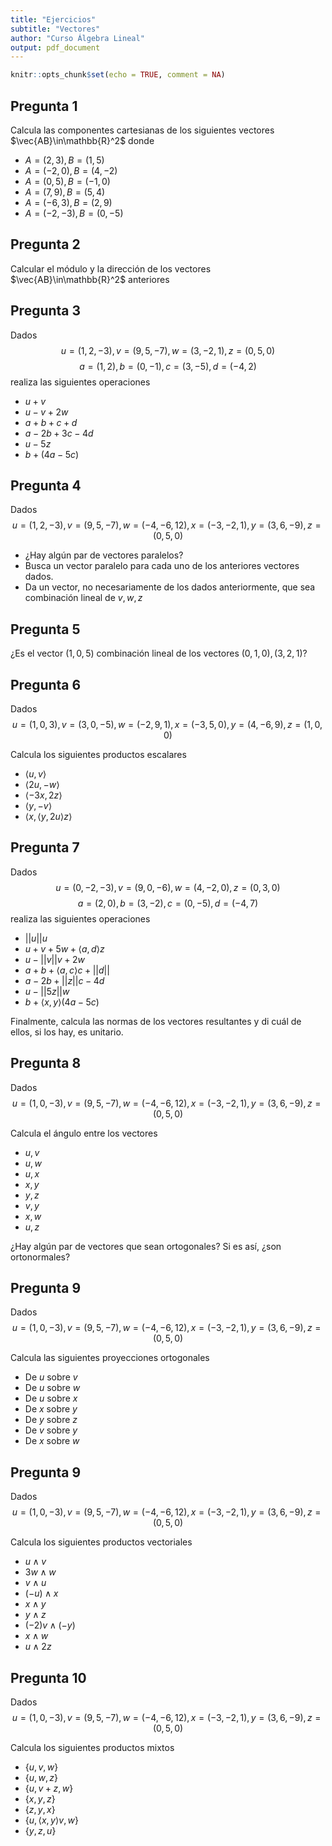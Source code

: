 ---
title: "Ejercicios"
subtitle: "Vectores"
author: "Curso Álgebra Lineal"
output: pdf_document
---

```{r setup, include=FALSE}
knitr::opts_chunk$set(echo = TRUE, comment = NA)
```

## Pregunta 1

Calcula las componentes cartesianas de los siguientes vectores $\vec{AB}\in\mathbb{R}^2$ donde

- $A = (2,3), B = (1,5)$
- $A = (-2,0), B = (4,-2)$
- $A = (0,5), B = (-1,0)$
- $A = (7,9), B = (5,4)$
- $A = (-6,3), B = (2,9)$
- $A = (-2,-3), B = (0,-5)$

## Pregunta 2

Calcular el módulo y la dirección de los vectores $\vec{AB}\in\mathbb{R}^2$ anteriores

## Pregunta 3

Dados $$u = (1,2,-3), v = (9,5,-7), w = (3,-2,1), z = (0,5,0)$$ $$a = (1,2), b = (0,-1), c = (3,-5), d = (-4,2)$$ realiza las siguientes operaciones 

- $u+v$
- $u-v+2w$
- $a+b+c+d$
- $a-2b+3c-4d$
- $u-5z$
- $b+(4a-5c)$

## Pregunta 4

Dados $$u = (1,2,-3), v = (9,5,-7), w = (-4,-6,12), x = (-3,-2,1), y = (3,6,-9), z = (0,5,0)$$

- ¿Hay algún par de vectores paralelos?
- Busca un vector paralelo para cada uno de los anteriores vectores dados.
- Da un vector, no necesariamente de los dados anteriormente, que sea combinación lineal de $v,w,z$

## Pregunta 5

¿Es el vector $(1,0,5)$ combinación lineal de los vectores $(0,1,0), (3,2,1)$?

## Pregunta 6

Dados $$u = (1,0,3), v = (3,0,-5), w = (-2,9,1), x = (-3,5,0), y = (4,-6,9), z = (1,0,0)$$

Calcula los siguientes productos escalares

- $\langle u,v\rangle$
- $\langle 2u,-w\rangle$
- $\langle -3x,2z\rangle$
- $\langle y,-v\rangle$
- $\langle x,\langle y,2u\rangle z\rangle$

## Pregunta 7

Dados $$u = (0,-2,-3), v = (9,0,-6), w = (4,-2,0), z = (0,3,0)$$ $$a = (2,0), b = (3,-2), c = (0,-5), d = (-4,7)$$ realiza las siguientes operaciones 

- $||u||u$
- $u+v+5w+\langle a,d\rangle z$
- $u-||v||v+2w$
- $a+b+\langle a,c\rangle c+||d||$
- $a-2b+||z||c-4d$
- $u-||5z||w$
- $b+\langle x,y\rangle (4a-5c)$

Finalmente, calcula las normas de los vectores resultantes y di cuál de ellos, si los hay, es unitario.

## Pregunta 8

Dados $$u = (1,0,-3), v = (9,5,-7), w = (-4,-6,12), x = (-3,-2,1), y = (3,6,-9), z = (0,5,0)$$

Calcula el ángulo entre los vectores

- $u,v$
- $u,w$
- $u,x$
- $x,y$
- $y,z$
- $v,y$
- $x,w$
- $u,z$

¿Hay algún par de vectores que sean ortogonales? Si es así, ¿son ortonormales?

## Pregunta 9

Dados $$u = (1,0,-3), v = (9,5,-7), w = (-4,-6,12), x = (-3,-2,1), y = (3,6,-9), z = (0,5,0)$$

Calcula las siguientes proyecciones ortogonales

- De $u$ sobre $v$
- De $u$ sobre $w$
- De $u$ sobre $x$
- De $x$ sobre $y$
- De $y$ sobre $z$
- De $v$ sobre $y$
- De $x$ sobre $w$

## Pregunta 9

Dados $$u = (1,0,-3), v = (9,5,-7), w = (-4,-6,12), x = (-3,-2,1), y = (3,6,-9), z = (0,5,0)$$

Calcula los siguientes productos vectoriales

- $u\wedge v$
- $3w\wedge w$
- $v\wedge u$
- $(-u)\wedge x$
- $x\wedge y$
- $y\wedge z$
- $(-2)v\wedge (-y)$
- $x\wedge w$
- $u\wedge 2z$

## Pregunta 10

Dados $$u = (1,0,-3), v = (9,5,-7), w = (-4,-6,12), x = (-3,-2,1), y = (3,6,-9), z = (0,5,0)$$

Calcula los siguientes productos mixtos

- $\{u,v,w\}$
- $\{u,w,z\}$
- $\{u,v+z,w\}$
- $\{x,y,z\}$
- $\{z,y,x\}$
- $\{u,\langle x,y\rangle v,w\}$
- $\{y,z,u\}$

